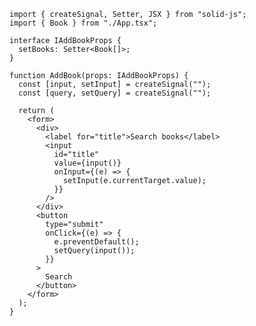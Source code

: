 ```tsx
import { createSignal, Setter, JSX } from "solid-js";
import { Book } from "./App.tsx";

interface IAddBookProps {
  setBooks: Setter<Book[]>;
}

function AddBook(props: IAddBookProps) {
  const [input, setInput] = createSignal("");
  const [query, setQuery] = createSignal("");

  return (
    <form>
      <div>
        <label for="title">Search books</label>
        <input
          id="title"
          value={input()}
          onInput={(e) => {
            setInput(e.currentTarget.value);
          }}
        />
      </div>
      <button
        type="submit"
        onClick={(e) => {
          e.preventDefault();
          setQuery(input());
        }}
      >
        Search
      </button>
    </form>
  );
}
```
